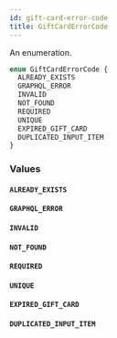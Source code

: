 ```yaml
---
id: gift-card-error-code
title: GiftCardErrorCode
---
```



An enumeration.

```graphql
enum GiftCardErrorCode {
  ALREADY_EXISTS
  GRAPHQL_ERROR
  INVALID
  NOT_FOUND
  REQUIRED
  UNIQUE
  EXPIRED_GIFT_CARD
  DUPLICATED_INPUT_ITEM
}
```


### Values

#### `ALREADY_EXISTS` 




#### `GRAPHQL_ERROR` 




#### `INVALID` 




#### `NOT_FOUND` 




#### `REQUIRED` 




#### `UNIQUE` 




#### `EXPIRED_GIFT_CARD` 




#### `DUPLICATED_INPUT_ITEM` 






